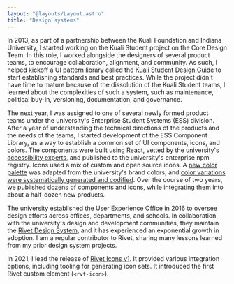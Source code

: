 ```yaml
---
layout: "@layouts/Layout.astro"
title: "Design systems"
---
```


In 2013, as part of a partnership between the Kuali Foundation and Indiana University, I started working on the Kuali Student project on the Core Design Team. In this role, I worked alongside the designers of several product teams, to encourage collaboration, alignment, and community. As such, I helped kickoff a UI pattern library called the [Kuali Student Design Guide](https://v4.bash.am/work/ks-design-guide) to start establishing standards and best practices. While the project didn't have time to mature because of the dissolution of the Kuali Student teams, I learned about the complexities of such a system, such as maintenance, political buy-in, versioning, documentation, and governance.

The next year, I was assigned to one of several newly formed product teams under the university's Enterprise Student Systems (ESS) division. After a year of understanding the technical directions of the products and the needs of the teams, I started development of the ESS Component Library, as a way to establish a common set of UI components, icons, and colors. The components were built using React, vetted by the university's [accessibility experts](https://atac.iu.edu/), and published to the university's enterprise npm registry. Icons used a mix of custom and open source icons. A [new color palette](https://v4.bash.am/work/iu-color-palette) was adapted from the university's brand colors, and [color variations were systematically generated and codified](https://v4.bash.am/articles/codifying-colors/). Over the course of two years, we published dozens of components and icons, while integrating them into about a half-dozen new products.

The university established the User Experience Office in 2016 to oversee design efforts across offices, departments, and schools. In collaboration with the university's design and development communities, they maintain the [Rivet Design System](https://rivet.iu.edu/), and it has experienced an exponential growth in adoption. I am a regular contributor to Rivet, sharing many lessons learned from my prior design system projects.

In 2021, I lead the release of [Rivet Icons v1](https://rivet.iu.edu/blog/rivet-icons-1-0-0-release/). It provided various integration options, including tooling for generating icon sets. It introduced the first Rivet custom element (`<rvt-icon>`).
